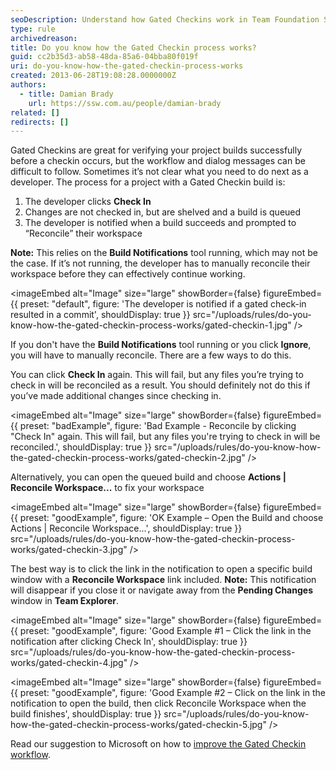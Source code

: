 ```yaml
---
seoDescription: Understand how Gated Checkins work in Team Foundation Server and improve your workflow with our guide on reconciling workspace changes.
type: rule
archivedreason:
title: Do you know how the Gated Checkin process works?
guid: cc2b35d3-ab58-48da-85a6-04bba80f019f
uri: do-you-know-how-the-gated-checkin-process-works
created: 2013-06-28T19:08:28.0000000Z
authors:
  - title: Damian Brady
    url: https://ssw.com.au/people/damian-brady
related: []
redirects: []
---
```


Gated Checkins are great for verifying your project builds successfully before a checkin occurs, but the workflow and dialog messages can be difficult to follow. Sometimes it’s not clear what you need to do next as a developer.
The process for a project with a Gated Checkin build is:

1. The developer clicks **Check In**
2. Changes are not checked in, but are shelved and a build is queued
3. The developer is notified when a build succeeds and prompted to “Reconcile” their workspace

**Note:** This relies on the **Build Notifications** tool running, which may not be the case. If it’s not running, the developer has to manually reconcile their workspace before they can effectively continue working.


<imageEmbed
  alt="Image"
  size="large"
  showBorder={false}
  figureEmbed={{
    preset: "default",
    figure: 'The developer is notified if a gated check-in resulted in a commit',
    shouldDisplay: true
  }}
  src="/uploads/rules/do-you-know-how-the-gated-checkin-process-works/gated-checkin-1.jpg"
/>

If you don't have the **Build Notifications** tool running or you click **Ignore**, you will have to manually reconcile. There are a few ways to do this.

You can click **Check In** again. This will fail, but any files you’re trying to check in will be reconciled as a result. You should definitely not do this if you’ve made additional changes since checking in.

<imageEmbed
  alt="Image"
  size="large"
  showBorder={false}
  figureEmbed={{
    preset: "badExample",
    figure: 'Bad Example - Reconcile by clicking "Check In" again.  This will fail, but any files you\'re trying to check in will be reconciled.',
    shouldDisplay: true
  }}
  src="/uploads/rules/do-you-know-how-the-gated-checkin-process-works/gated-checkin-2.jpg"
/>

Alternatively, you can open the queued build and choose **Actions | Reconcile Workspace...** to fix your workspace

<imageEmbed
  alt="Image"
  size="large"
  showBorder={false}
  figureEmbed={{
    preset: "goodExample",
    figure: 'OK Example – Open the Build and choose Actions | Reconcile Workspace...',
    shouldDisplay: true
  }}
  src="/uploads/rules/do-you-know-how-the-gated-checkin-process-works/gated-checkin-3.jpg"
/>

The best way is to click the link in the notification to open a specific build window with a **Reconcile Workspace** link included.
**Note:** This notification will disappear if you close it or navigate away from the **Pending Changes** window in **Team Explorer**.

<imageEmbed
  alt="Image"
  size="large"
  showBorder={false}
  figureEmbed={{
    preset: "goodExample",
    figure: 'Good Example #1 – Click the link in the notification after clicking Check In',
    shouldDisplay: true
  }}
  src="/uploads/rules/do-you-know-how-the-gated-checkin-process-works/gated-checkin-4.jpg"
/>

<imageEmbed
  alt="Image"
  size="large"
  showBorder={false}
  figureEmbed={{
    preset: "goodExample",
    figure: 'Good Example #2 – Click on the link in the notification to open the build, then click Reconcile Workspace when the build finishes',
    shouldDisplay: true
  }}
  src="/uploads/rules/do-you-know-how-the-gated-checkin-process-works/gated-checkin-5.jpg"
/>

Read our suggestion to Microsoft on how to [improve the Gated Checkin workflow](http://www.ssw.com.au/ssw/standards/BetterSoftwareSuggestions/TeamFoundationServer.aspx#improve-gated-checkin).